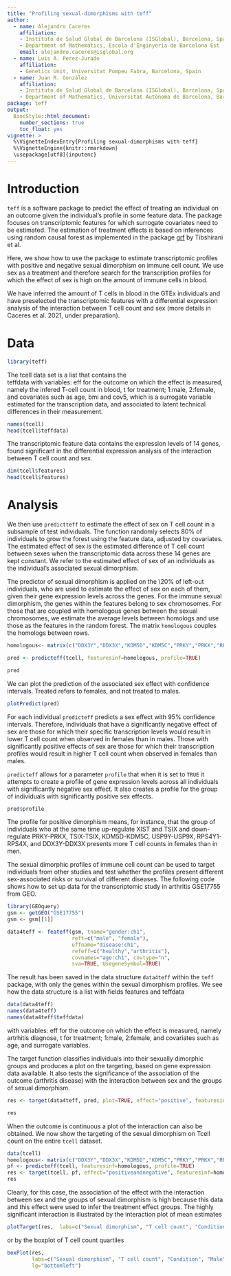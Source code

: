 ---
title: "Profiling sexual-dimorphisms with teff"
author: 
  - name: Alejandro Caceres
    affiliation: 
    - Instituto de Salud Global de Barcelona (ISGlobal), Barcelona, Spain
    - Department of Mathematics, Escola d'Enginyeria de Barcelona Est (EEBE) Universitat Politècnica de Catalunya, Barcelona Spain.
    email: alejandro.caceres@isglobal.org 
  - name: Luis A. Perez-Jurado
    affiliation: 
    - Genetics Unit, Universitat Pompeu Fabra, Barcelona, Spain
  - name: Juan R. González
    affiliation: 
    - Instituto de Salud Global de Barcelona (ISGlobal), Barcelona, Spain
    - Department of Mathematics, Universitat Autònoma de Barcelona, Barcelona, Spain 
package: teff
output: 
  BiocStyle::html_document:
    number_sections: true
    toc_float: yes
vignette: >
  %\VignetteIndexEntry{Profiling sexual-dimorphisms with teff}
  %\VignetteEngine{knitr::rmarkdown}
  \usepackage[utf8]{inputenc}
---


# Introduction

<code>teff</code> is a software package to predict the effect of treating an individual on an outcome given the individual's profile in some feature data. The package focuses on transcriptomic features for which surrogate covariates need to be estimated. The estimation of treatment effects is based on inferences using random causal forest as implemented in the package  [grf](https://github.com/grf-labs/grf) by Tibshirani et al. 

Here, we show how to use the package to estimate transcriptomic profiles with positive and negative sexual dimorphism on immune cell count. We use sex as a treatment and therefore search for the transcription profiles for which the effect of sex is high on the amount of immune cells in blood.

We have inferred the amount of T cells in blood in the GTEx individuals and have preselected the transcriptomic features with a differential expression analysis of the interaction between T cell count and sex (more details in Caceres et al. 2021, under preparation). 


# Data


```{r, message=FALSE, warning=FALSE}
library(teff)
```

The <core>tcell</code> data set is a list that contains the  
<core>teffdata</core> with variables: <core>eff</core> for the outcome on which the effect is measured, namely the infered T-cell count in blood, <core>t</core> for treatment; 1:male, 2:female, and covariates such as <core>age</core>, <core>bmi</core> and  <core>cov5</core>, which is a surrogate variable estimated for the transcription data, and associated to latent technical differences in their measurement.  

```{r}
names(tcell)
head(tcell$teffdata)
```
The transcriptomic feature data contains the expression levels of 14 genes, found significant in the differential expression analysis of the interaction between T cell count and sex. 

```{r}
dim(tcell$features)
head(tcell$features)
```

# Analysis

We then use <code>predictteff</code> to estimate the effect of sex on T cell count in a subsample of test individuals. The function randomly selects 80\% of individuals to grow the forest using the feature data, adjusted by covariates. The estimated effect of sex is the estimated difference of T cell count between sexes when the transcriptomic data across these 14 genes are kept constant. We refer to the estimated effect of sex of an individuals as the individual's associated sexual dimorphism. 

The predictor of sexual dimorphism is applied on the \20% of left-out individuals, who are used to estimate the effect of sex on each of them, given their gene expression levels across the genes. For the immune sexual dimorphism, the genes within the features belong to sex chromosomes. For those that are coupled with homologous genes between the sexual chromosomes, we estimate the average levels between homologs and use those as the features in the random forest. The matrix <code>homologous</code> couples the homologs between rows.  

```{r}
homologous<- matrix(c("DDX3Y","DDX3X","KDM5D","KDM5C","PRKY","PRKX","RPS4Y1","RPS4X","TXLNGY", "TXLNG", "USP9Y", "USP9X", "XIST", "XIST", "TSIX", "TSIX"), nrow=2)

pred <- predicteff(tcell, featuresinf=homologous, profile=TRUE)

pred
```
We can plot the prediction of the associated sex effect with confidence intervals. Treated refers to females, and not treated to males. 
```{r}
plotPredict(pred)
```

For each individual <code>predicteff</code> predicts a sex effect with 95\% confidence intervals. Therefore, individuals that have a significantly negative effect of sex are those for which their specific transcription levels would result in lower T cell count when observed in females than in males. Those with significantly positive effects of sex are those for which their transcription profiles would result in higher T cell count when observed in females than males.  

<code>predicteff</code> allows for a parameter <code>profile</code> that when it is set to <code>TRUE</code> it attempts to create a profile of gene expression levels across all individuals with significantly negative sex effect. It also creates a profile for the group of individuals with significantly positive sex effects.  

```{r}
pred$profile
```

The profile for positive dimorphism means, for instance, that the group of individuals who at the same time up-regulate XIST and TSIX and down-regulate PRKY-PRKX, TSIX-TSIX, KDM5D-KDM5C, USP9Y-USP9X, RPS4Y1-RPS4X, and DDX3Y-DDX3X presents more T cell counts in females than in men. 


The sexual dimorphic profiles of immune cell count can be used to target individuals from other studies and test whether the profiles present different sex-associated risks or survival of different diseases. The following code shows how to set up data for the transcriptomic study in arthritis GSE17755 from GEO.  

```{r, eval=FALSE}
library(GEOquery)
gsm <- getGEO("GSE17755")
gsm <- gsm[[1]]

data4teff <- feateff(gsm, tname="gender:ch1",
                     reft=c("male", "female"),
                     effname="disease:ch1",
                     refeff=c("healthy","arthritis"),
                     covnames="age:ch1", covtype="n",
                     sva=TRUE, UsegeneSymbol=TRUE)


```

The result has been saved in the data structure <code>data4teff</code> within the <code>teff</code> package, with only the genes within the sexual dimorphism profiles. We see how the data structure is a list with fields <core>features</core> and  <core>teffdata</core>

```{r}
data(data4teff)
names(data4teff)
names(data4teff$teffdata)
```

with variables: <core>eff</core> for the outcome on which the effect is measured, namely artrhitis diagnose, <core>t</core> for treatment; 1:male, 2:female, and covariates such as <core>age</core>, and surrogate variables.


The <core>target</core> function classifies individuals into their sexually dimorphic groups and produces a plot on the targeting, based on gene expression data available. It also tests the significance of the association of the outcome (arthritis disease) with the interaction between sex and the groups of sexual dimorphism. 

```{r}
res <- target(data4teff, pred, plot=TRUE, effect="positive", featuresinf=homologous, nmcov="age.ch1", model="binomial")

res
```

When the outcome is continuous a plot of the interaction can also be obtained. We now show the targeting  of the sexual dimorphism on Tcell count on the entire  <code>tcell</code> dataset. 

```{r}
data(tcell)
homologous<- matrix(c("DDX3Y","DDX3X","KDM5D","KDM5C","PRKY","PRKX","RPS4Y1","RPS4X","TXLNGY", "TXLNG", "USP9Y", "USP9X", "XIST", "XIST", "TSIX", "TSIX"), nrow=2)
pf <- predicteff(tcell, featuresinf=homologous, profile=TRUE)
res <- target(tcell, pf, effect="positiveandnegative", featuresinf=homologous, nmcov="age", model="log2")
res
```

Clearly, for this case, the association of the effect with the interaction between sex and the groups of sexual dimorphism is high because this data and this effect were used to infer the treatment effect groups. The highly significant interaction is illustrated by the interaction plot of mean estimates

```{r}
plotTarget(res,  labs=c("Sexual dimorphism", "T cell count", "Condition", "Male", "Female"))
```

or by the boxplot of T cell count quartiles

```{r}
boxPlot(res, 
        labs=c("Sexual dimorphism", "T cell count", "Condition", "Male", "Female"), 
        lg="bottomleft")
```

